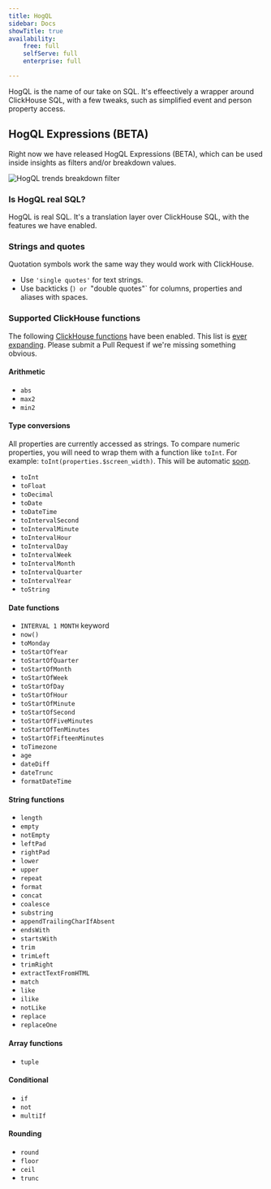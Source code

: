 ```yaml
---
title: HogQL
sidebar: Docs
showTitle: true
availability:
    free: full
    selfServe: full
    enterprise: full

---
```


HogQL is the name of our take on SQL. It's effeectively a wrapper around ClickHouse SQL, with a few tweaks, such as simplified event and person property access.

## HogQL Expressions (BETA)

Right now we have released HogQL Expressions (BETA), which can be used inside insights as filters and/or breakdown values.

![HogQL trends breakdown filter](../../images/features/hogql/trends-breakdown.png)

### Is HogQL real SQL?

HogQL is real SQL. It's a translation layer over ClickHouse SQL, with the features we have enabled. 

### Strings and quotes

Quotation symbols work the same way they would work with ClickHouse.

- Use `'single quotes'` for text strings.
- Use backticks (`) or `"double quotes"` for columns, properties and aliases with spaces.

### Supported ClickHouse functions

The following [ClickHouse functions](https://clickhouse.com/docs/en/sql-reference/functions/) have been enabled. This list is [ever expanding](https://github.com/posthog/posthog/blob/master/posthog/hogql/constants.py). Please submit a Pull Request if we're missing something obvious.

#### Arithmetic
- `abs`
- `max2`
- `min2`

#### Type conversions

All properties are currently accessed as strings. To compare numeric properties, you will need to wrap them with a function like `toInt`. For example: `toInt(properties.$screen_width)`. This will be automatic [soon](https://github.com/PostHog/meta/issues/81).

- `toInt`
- `toFloat`
- `toDecimal`
- `toDate`
- `toDateTime`
- `toIntervalSecond`
- `toIntervalMinute`
- `toIntervalHour`
- `toIntervalDay`
- `toIntervalWeek`
- `toIntervalMonth`
- `toIntervalQuarter`
- `toIntervalYear`
- `toString`

#### Date functions
- `INTERVAL 1 MONTH` keyword
- `now()`
- `toMonday`
- `toStartOfYear`
- `toStartOfQuarter`
- `toStartOfMonth`
- `toStartOfWeek`
- `toStartOfDay`
- `toStartOfHour`
- `toStartOfMinute`
- `toStartOfSecond`
- `toStartOfFiveMinutes`
- `toStartOfTenMinutes`
- `toStartOfFifteenMinutes`
- `toTimezone`
- `age`
- `dateDiff`
- `dateTrunc`
- `formatDateTime`

#### String functions
- `length`
- `empty`
- `notEmpty`
- `leftPad`
- `rightPad`
- `lower`
- `upper`
- `repeat`
- `format`
- `concat`
- `coalesce`
- `substring`
- `appendTrailingCharIfAbsent`
- `endsWith`
- `startsWith`
- `trim`
- `trimLeft`
- `trimRight`
- `extractTextFromHTML`
- `match`
- `like`
- `ilike`
- `notLike`
- `replace`
- `replaceOne`

#### Array functions
- `tuple`

#### Conditional
- `if`
- `not`
- `multiIf`

#### Rounding
- `round`
- `floor`
- `ceil`
- `trunc`
